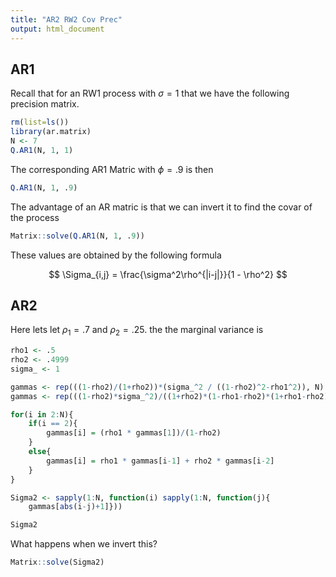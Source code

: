 ```yaml
---
title: "AR2 RW2 Cov Prec"
output: html_document
---
```


## AR1

Recall that for an RW1 process with $\sigma = 1$ that we have the following
precision matrix.

```r
rm(list=ls())
library(ar.matrix)
N <- 7
Q.AR1(N, 1, 1)
```

The corresponding AR1 Matric with $\phi=.9$ is then 

```r
Q.AR1(N, 1, .9)
```

The advantage of an AR matric is that we can invert it to find the covar of the process

```r
Matrix::solve(Q.AR1(N, 1, .9))
```

These values are obtained by the following formula

$$
\Sigma_{i,j} = \frac{\sigma^2\rho^{|i-j|}}{1 - \rho^2} 
$$

## AR2

Here lets let $\rho_1=.7$ and $\rho_2=.25$. the the marginal variance is

```r
rho1 <- .5
rho2 <- .4999
sigma_ <- 1

gammas <- rep(((1-rho2)/(1+rho2))*(sigma_^2 / ((1-rho2)^2-rho1^2)), N)
gammas <- rep(((1-rho2)*sigma_^2)/((1+rho2)*(1-rho1-rho2)*(1+rho1-rho2)), N)

for(i in 2:N){
    if(i == 2){
        gammas[i] = (rho1 * gammas[1])/(1-rho2) 
    }
    else{
        gammas[i] = rho1 * gammas[i-1] + rho2 * gammas[i-2]
    }
}

Sigma2 <- sapply(1:N, function(i) sapply(1:N, function(j){
    gammas[abs(i-j)+1]}))

Sigma2
```

What happens when we invert this?

```r
Matrix::solve(Sigma2)
```